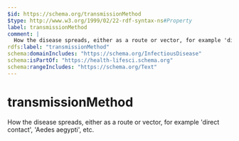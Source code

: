 ```yaml
---
$id: https://schema.org/transmissionMethod
$type: http://www.w3.org/1999/02/22-rdf-syntax-ns#Property
label: transmissionMethod
comment: |
  How the disease spreads, either as a route or vector, for example 'direct contact', 'Aedes aegypti', etc.
rdfs:label: "transmissionMethod"
schema:domainIncludes: "https://schema.org/InfectiousDisease"
schema:isPartOf: "https://health-lifesci.schema.org"
schema:rangeIncludes: "https://schema.org/Text"
---
```


# transmissionMethod

How the disease spreads, either as a route or vector, for example 'direct contact', 'Aedes aegypti', etc.

